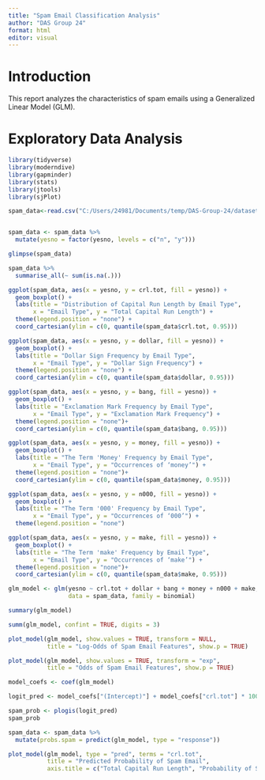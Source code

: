 ```yaml
---
title: "Spam Email Classification Analysis"
author: "DAS Group 24"
format: html
editor: visual
---
```


# Introduction

This report analyzes the characteristics of spam emails using a Generalized Linear Model (GLM).

# Exploratory Data Analysis

```r
library(tidyverse)    
library(moderndive)   
library(gapminder)    
library(stats)        
library(jtools)       
library(sjPlot)       
```

```r
spam_data<-read.csv("C:/Users/24981/Documents/temp/DAS-Group-24/dataset24.csv")


spam_data <- spam_data %>%
  mutate(yesno = factor(yesno, levels = c("n", "y")))

glimpse(spam_data)

spam_data %>%
  summarise_all(~ sum(is.na(.)))

ggplot(spam_data, aes(x = yesno, y = crl.tot, fill = yesno)) +
  geom_boxplot() +
  labs(title = "Distribution of Capital Run Length by Email Type",
       x = "Email Type", y = "Total Capital Run Length") +
  theme(legend.position = "none") +
  coord_cartesian(ylim = c(0, quantile(spam_data$crl.tot, 0.95)))

ggplot(spam_data, aes(x = yesno, y = dollar, fill = yesno)) +
  geom_boxplot() +
  labs(title = "Dollar Sign Frequency by Email Type",
       x = "Email Type", y = "Dollar Sign Frequency") +
  theme(legend.position = "none") +
  coord_cartesian(ylim = c(0, quantile(spam_data$dollar, 0.95)))

ggplot(spam_data, aes(x = yesno, y = bang, fill = yesno)) +
  geom_boxplot() +
  labs(title = "Exclamation Mark Frequency by Email Type",
       x = "Email Type", y = "Exclamation Mark Frequency") +
  theme(legend.position = "none")+
  coord_cartesian(ylim = c(0, quantile(spam_data$bang, 0.95)))

ggplot(spam_data, aes(x = yesno, y = money, fill = yesno)) +
  geom_boxplot() +
  labs(title = "The Term 'Money' Frequency by Email Type",
       x = "Email Type", y = "Occurrences of ‘money’") +
  theme(legend.position = "none")+
  coord_cartesian(ylim = c(0, quantile(spam_data$money, 0.95)))

ggplot(spam_data, aes(x = yesno, y = n000, fill = yesno)) +
  geom_boxplot() +
  labs(title = "The Term '000' Frequency by Email Type",
       x = "Email Type", y = "Occurrences of ‘000’") +
  theme(legend.position = "none")

ggplot(spam_data, aes(x = yesno, y = make, fill = yesno)) +
  geom_boxplot() +
  labs(title = "The Term 'make' Frequency by Email Type",
       x = "Email Type", y = "Occurrences of ‘make’") +
  theme(legend.position = "none")+
  coord_cartesian(ylim = c(0, quantile(spam_data$make, 0.95)))

glm_model <- glm(yesno ~ crl.tot + dollar + bang + money + n000 + make, 
                 data = spam_data, family = binomial)

summary(glm_model)

summ(glm_model, confint = TRUE, digits = 3)

plot_model(glm_model, show.values = TRUE, transform = NULL,
           title = "Log-Odds of Spam Email Features", show.p = TRUE)

plot_model(glm_model, show.values = TRUE, transform = "exp",
           title = "Odds of Spam Email Features", show.p = TRUE)

model_coefs <- coef(glm_model)

logit_pred <- model_coefs["(Intercept)"] + model_coefs["crl.tot"] * 100

spam_prob <- plogis(logit_pred)
spam_prob

spam_data <- spam_data %>%
  mutate(probs.spam = predict(glm_model, type = "response"))

plot_model(glm_model, type = "pred", terms = "crl.tot",
           title = "Predicted Probability of Spam Email",
           axis.title = c("Total Capital Run Length", "Probability of Spam Email"))
```
